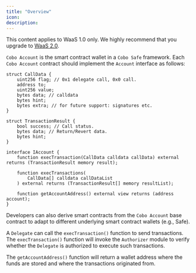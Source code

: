 ```yaml
---
title: "Overview"
icon: 
description: 
---
```

<Note>This content applies to WaaS 1.0 only. We highly recommend that you upgrade to <a href="/v2/guides/overview/introduction">WaaS 2.0</a>.</Note>

`Cobo Account` is the smart contract wallet in a `Cobo Safe` framework. Each `Cobo Account` contract should implement the `Account` interface as follows:

```solidity
struct CallData {
    uint256 flag; // 0x1 delegate call, 0x0 call.
    address to;
    uint256 value;
    bytes data; // calldata
    bytes hint;
    bytes extra; // for future support: signatures etc.
}

struct TransactionResult {
    bool success; // Call status.
    bytes data; // Return/Revert data.
    bytes hint;
}

interface IAccount {
    function execTransaction(CallData calldata callData) external returns (TransactionResult memory result);

    function execTransactions(
        CallData[] calldata callDataList
    ) external returns (TransactionResult[] memory resultList);

    function getAccountAddress() external view returns (address account);
}
```

Developers can also derive smart contracts from the `Cobo Account` base contract to adapt to different underlying smart contract wallets (e.g., Safe).

A `Delegate` can call the `execTransaction()` function to send transactions. The `execTransaction()` function will invoke the `Authorizer` module to verify whether the `Delegate` is authorized to execute such transactions. 

The `getAccountAddress()` function will return a wallet address where the funds are stored and where the transactions originated from.
